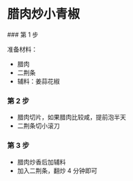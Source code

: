 # 腊肉炒小青椒


<Steps>
### 第 1 步

准备材料：

- 腊肉
- 二荆条
- 辅料：姜蒜花椒

### 第 2 步

- 腊肉切片，如果腊肉比较咸，提前泡半天
- 二荆条切小滚刀

### 第 3 步

- 腊肉炒香后加辅料
- 加入二荆条，翻炒 4 分钟即可

</Steps>